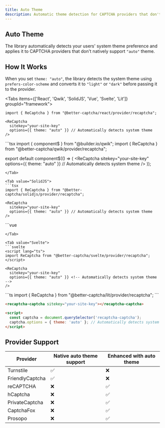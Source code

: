 ```yaml
---
title: Auto Theme
description: Automatic theme detection for CAPTCHA providers that don't natively support "auto" theme.
---
```


## Auto Theme

The library automatically detects your users' system theme preference and applies it to CAPTCHA providers that don't natively support `"auto"` theme.

## How It Works

When you set `theme: "auto"`, the library detects the system theme using `prefers-color-scheme` and converts it to `"light"` or `"dark"` before passing it to the provider.

<Tabs items={['React', 'Qwik', 'SolidJS', 'Vue', 'Svelte', 'Lit']} groupId="framework">
  <Tab value="React">
  ```tsx
  import { ReCaptcha } from "@better-captcha/react/provider/recaptcha";

  <ReCaptcha 
    sitekey="your-site-key"
    options={{ theme: "auto" }} // Automatically detects system theme
  />
  ```
  </Tab>
  
  <Tab value="Qwik">
  ```tsx
  import { component$ } from "@builder.io/qwik";
  import { ReCaptcha } from "@better-captcha/qwik/provider/recaptcha";

  export default component$(() => (
    <ReCaptcha 
      sitekey="your-site-key"
      options={{ theme: "auto" }} // Automatically detects system theme
    />
  ));
  ```
  </Tab>
  
  <Tab value="SolidJS">
  ```tsx
  import { ReCaptcha } from "@better-captcha/solidjs/provider/recaptcha";

  <ReCaptcha 
    sitekey="your-site-key"
    options={{ theme: "auto" }} // Automatically detects system theme
  />
  ```
  </Tab>

  <Tab value="Vue">
  ```vue
  <template>
    <ReCaptcha
      sitekey="your-site-key"
      :options="{ theme: 'auto' }" <!-- Automatically detects system theme -->
    />
  </template>

  <script setup lang="ts">
  import { ReCaptcha } from "@better-captcha/vue/provider/recaptcha";
  </script>
  ```
  </Tab>

  <Tab value="Svelte">
  ```svelte
  <script lang="ts">
  import ReCaptcha from "@better-captcha/svelte/provider/recaptcha";
  </script>

  <ReCaptcha 
    sitekey="your-site-key"
    options={{ theme: "auto" }} <!-- Automatically detects system theme -->
  />
  ```
  </Tab>

  <Tab value="Lit">
  ```ts
  import { ReCaptcha } from "@better-captcha/lit/provider/recaptcha";
  ```

  ```html
  <recaptcha-captcha sitekey="your-site-key"></recaptcha-captcha>

  <script>
    const captcha = document.querySelector('recaptcha-captcha');
    captcha.options = { theme: 'auto' }; // Automatically detects system theme
  </script>
  ```
  </Tab>
</Tabs>

## Provider Support
| Provider | Native auto theme support | Enhanced with auto theme |
|----------|--------------------------|--------------------------|
| Turnstile | ✅ | ❌ |
| FriendlyCaptcha | ✅ | ❌ |
| reCAPTCHA | ❌ | ✅ |
| hCaptcha | ❌ | ✅ |
| PrivateCaptcha | ❌ | ✅ |
| CaptchaFox | ❌ | ✅ |
| Prosopo | ❌ | ✅ |
